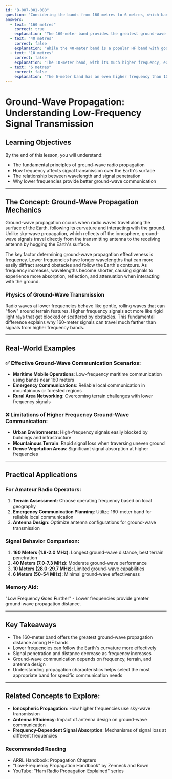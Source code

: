 ```yaml
---
id: "B-007-001-008"
question: "Considering the bands from 160 metres to 6 metres, which band offers the greatest ground-wave propagation distance?"
answers:
  - text: "160 metres"
    correct: true
    explanation: "The 160-meter band provides the greatest ground-wave propagation distance due to its extremely low frequency (1.8-2.0 MHz), which allows signals to follow the curvature of the Earth more effectively. Lower frequencies experience less signal attenuation from ground absorption and have better penetration through terrain, obstacles, and vegetation, resulting in longer ground-wave communication distances compared to higher frequency bands."
  - text: "40 metres"
    correct: false
    explanation: "While the 40-meter band is a popular HF band with good propagation characteristics, it does not offer the same ground-wave distance as the 160-meter band. Its higher frequency results in greater signal loss and reduced ability to follow the Earth's curvature compared to the lower frequency 160-meter band."
  - text: "10 metres"
    correct: false
    explanation: "The 10-meter band, with its much higher frequency, experiences significantly more signal attenuation and ground absorption. Its signals are much more easily blocked by terrain and obstacles, resulting in much shorter ground-wave propagation distances compared to lower frequency bands."
  - text: "6 metres"
    correct: false
    explanation: "The 6-meter band has an even higher frequency than 10 meters, which means it has the shortest ground-wave propagation distance among the options. Its signals are highly susceptible to ground absorption, terrain blocking, and rapid signal strength reduction."
---
```


# Ground-Wave Propagation: Understanding Low-Frequency Signal Transmission

## Learning Objectives
By the end of this lesson, you will understand:
- The fundamental principles of ground-wave radio propagation
- How frequency affects signal transmission over the Earth's surface
- The relationship between wavelength and signal penetration
- Why lower frequencies provide better ground-wave communication

---

## The Concept: Ground-Wave Propagation Mechanics

Ground-wave propagation occurs when radio waves travel along the surface of the Earth, following its curvature and interacting with the ground. Unlike sky-wave propagation, which reflects off the ionosphere, ground-wave signals travel directly from the transmitting antenna to the receiving antenna by hugging the Earth's surface.

The key factor determining ground-wave propagation effectiveness is frequency. Lower frequencies have longer wavelengths that can more easily diffract around obstacles and follow the Earth's contours. As frequency increases, wavelengths become shorter, causing signals to experience more absorption, reflection, and attenuation when interacting with the ground.

### Physics of Ground-Wave Transmission

Radio waves at lower frequencies behave like gentle, rolling waves that can "flow" around terrain features. Higher frequency signals act more like rigid light rays that get blocked or scattered by obstacles. This fundamental difference explains why 160-meter signals can travel much farther than signals from higher frequency bands.

---

## Real-World Examples

### ✅ Effective Ground-Wave Communication Scenarios:
- **Maritime Mobile Operations**: Low-frequency maritime communication using bands near 160 meters
- **Emergency Communications**: Reliable local communication in mountainous or forested regions
- **Rural Area Networking**: Overcoming terrain challenges with lower frequency signals

### ❌ Limitations of Higher Frequency Ground-Wave Communication:
- **Urban Environments**: High-frequency signals easily blocked by buildings and infrastructure
- **Mountainous Terrain**: Rapid signal loss when traversing uneven ground
- **Dense Vegetation Areas**: Significant signal absorption at higher frequencies

---

## Practical Applications

### For Amateur Radio Operators:
1. **Terrain Assessment**: Choose operating frequency based on local geography
2. **Emergency Communication Planning**: Utilize 160-meter band for reliable local communication
3. **Antenna Design**: Optimize antenna configurations for ground-wave transmission

### Signal Behavior Comparison:
1. **160 Meters (1.8-2.0 MHz)**: Longest ground-wave distance, best terrain penetration
2. **40 Meters (7.0-7.3 MHz)**: Moderate ground-wave performance
3. **10 Meters (28.0-29.7 MHz)**: Limited ground-wave capabilities
4. **6 Meters (50-54 MHz)**: Minimal ground-wave effectiveness

### Memory Aid:
"**L**ow **F**requency **G**oes **F**urther" - Lower frequencies provide greater ground-wave propagation distance.

---

## Key Takeaways

- The 160-meter band offers the greatest ground-wave propagation distance among HF bands
- Lower frequencies can follow the Earth's curvature more effectively
- Signal penetration and distance decrease as frequency increases
- Ground-wave communication depends on frequency, terrain, and antenna design
- Understanding propagation characteristics helps select the most appropriate band for specific communication needs

---

## Related Concepts to Explore:
- **Ionospheric Propagation**: How higher frequencies use sky-wave transmission
- **Antenna Efficiency**: Impact of antenna design on ground-wave communication
- **Frequency-Dependent Signal Absorption**: Mechanisms of signal loss at different frequencies

### Recommended Reading
- ARRL Handbook: Propagation Chapters
- "Low-Frequency Propagation Handbook" by Zenneck and Bown
- YouTube: "Ham Radio Propagation Explained" series